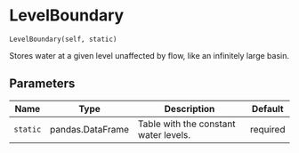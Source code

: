 # LevelBoundary { #ribasim.LevelBoundary }

`LevelBoundary(self, static)`

Stores water at a given level unaffected by flow, like an infinitely large basin.

## Parameters

| Name     | Type             | Description                           | Default   |
|----------|------------------|---------------------------------------|-----------|
| `static` | pandas.DataFrame | Table with the constant water levels. | required  |
